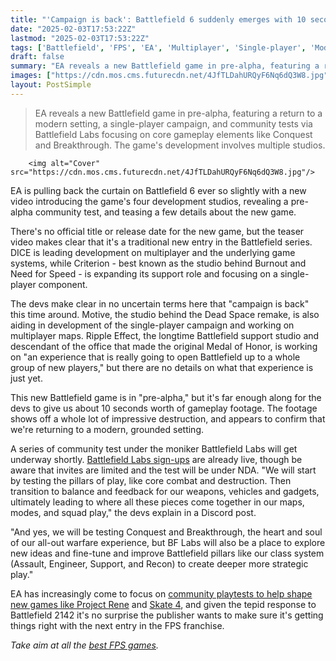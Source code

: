 ```yaml
---
title: "'Campaign is back': Battlefield 6 suddenly emerges with 10 seconds of gameplay footage, 4 separate development studios, and a closed pre-alpha test"
date: "2025-02-03T17:53:22Z"
lastmod: "2025-02-03T17:53:22Z"
tags: ['Battlefield', 'FPS', 'EA', 'Multiplayer', 'Single-player', 'Modern Setting', 'PC', 'Consoles']
draft: false
summary: "EA reveals a new Battlefield game in pre-alpha, featuring a return to a modern setting, a single-player campaign, and community tests via Battlefield Labs focusing on core gameplay elements like Conquest and Breakthrough.  The game's development involves multiple studios."
images: ["https://cdn.mos.cms.futurecdn.net/4JfTLDahURQyF6Nq6dQ3W8.jpg"]
layout: PostSimple
---
```

> EA reveals a new Battlefield game in pre-alpha, featuring a return to a modern setting, a single-player campaign, and community tests via Battlefield Labs focusing on core gameplay elements like Conquest and Breakthrough.  The game's development involves multiple studios.


        <img alt="Cover" src="https://cdn.mos.cms.futurecdn.net/4JfTLDahURQyF6Nq6dQ3W8.jpg"/>
        
EA is pulling back the curtain on Battlefield 6 ever so slightly with a new video introducing the game's four development studios, revealing a pre-alpha community test, and teasing a few details about the new game.

There's no official title or release date for the new game, but the teaser video makes clear that it's a traditional new entry in the Battlefield series. DICE is leading development on multiplayer and the underlying game systems, while Criterion - best known as the studio behind Burnout and Need for Speed - is expanding its support role and focusing on a single-player component.

The devs make clear in no uncertain terms here that "campaign is back" this time around. Motive, the studio behind the Dead Space remake, is also aiding in development of the single-player campaign and working on multiplayer maps. Ripple Effect, the longtime Battlefield support studio and descendant of the office that made the original Medal of Honor, is working on "an experience that is really going to open Battlefield up to a whole group of new players," but there are no details on what that experience is just yet.

This new Battlefield game is in "pre-alpha," but it's far enough along for the devs to give us about 10 seconds worth of gameplay footage. The footage shows off a whole lot of impressive destruction, and appears to confirm that we're returning to a modern, grounded setting.

A series of community test under the moniker Battlefield Labs will get underway shortly. [Battlefield Labs sign-ups](https://www.gamesradar.com/games/fps/battlefield-labs-sign-up/) are already live, though be aware that invites are limited and the test will be under NDA. "We will start by testing the pillars of play, like core combat and destruction. Then transition to balance and feedback for our weapons, vehicles and gadgets, ultimately leading to where all these pieces come together in our maps, modes, and squad play," the devs explain in a Discord post.

"And yes, we will be testing Conquest and Breakthrough, the heart and soul of our all-out warfare experience, but BF Labs will also be a place to explore new ideas and fine-tune and improve Battlefield pillars like our class system (Assault, Engineer, Support, and Recon) to create deeper more strategic play."

EA has increasingly come to focus on [community playtests to help shape new games like Project Rene](https://www.gamesradar.com/games/the-sims/project-rene-definitely-isnt-the-sims-5-and-new-leaks-of-eas-upcoming-multiplayer-sim-prove-as-much/) and [Skate 4](https://www.gamesradar.com/skate-4-release-date/), and given the tepid response to Battlefield 2142 it's no surprise the publisher wants to make sure it's getting things right with the next entry in the FPS franchise.

*Take aim at all the *[<em>best FPS games</em>](https://www.gamesradar.com/best-fps-games/)*.*
        